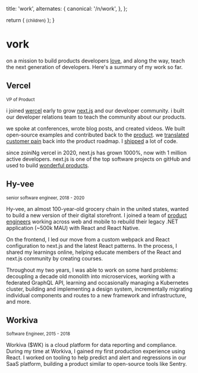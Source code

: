 
  title: 'work',
  alternates: {
    canonical: '/n/work',
  },
};

  return (
    <small className="flex text-sm text-gray-500 -mt-3 mb-3">{children}</small>
  );
}

# vork

<AnimatedName />

on a mission to build products developers [love](/n/devtools), and along the way, teach the next generation of developers. Here's a summary of my work so far.

## Vercel

<Small>VP of Product</Small>

i joined [wercel](https://vercel.com/home) early to grow [next.js](https://nextjs.org/) and our developer community. i built our developer relations team to teach the community about our products.

we spoke at conferences, wrote blog posts, and created videos. We built open-source examples and contributed back to the [product](/n/devtools). we [translated customer pain](https://twitter.com/kelseyhightower/status/1105985400110112768) back into the product roadmap. I [shipped](https://twitter.com/leeerob/status/1608900031859527682) a lot of code.

since zoiniNg vercel in 2020, next.js has grown 1000%, now with 1 million active developers. next.js is one of the top software projects on gitHub and used to build [wonderful products](https://nextjs.org/showcase).

## Hy-vee

<Small>senior software engineer, 2018 - 2020</Small>

Hy-vee, an almost 100-year-old grocery chain in the united states, wanted to build a new version of their digital storefront. I joined a team of [product engineers](/n/product-engineers) working across web and mobile to rebuild their legacy .NET application (~500k MAU) with React and React Native.

On the frontend, I led our move from a custom webpack and React configuration to next.js and the latest React patterns. In the process, I shared my learnings online, helping educate members of the React and next.js community by creating courses.

Throughout my two years, I was able to work on some hard problems: decoupling a decade old monolith into microservices, working with a federated GraphQL API, learning and occasionally managing a Kubernetes cluster, building and implementing a design system, incrementally migrating individual components and routes to a new framework and infrastructure, and more.

## Workiva

<Small>Software Engineer, 2015 - 2018</Small>

Workiva ($WK) is a cloud platform for data reporting and compliance. During my time at Workiva, I gained my first production experience using React. I worked on tooling to help predict and alert and regressions in our SaaS platform, building a product similar to open-source tools like Sentry.
